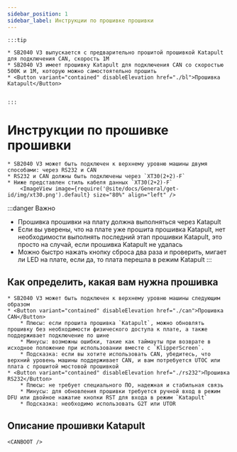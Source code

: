 ```yaml
---
sidebar_position: 1
sidebar_label: Инструкции по прошивке прошивки
---
```







    :::tip

    * SB2040 V3 выпускается с предварительно прошитой прошивкой Katapult для подключения CAN, скорость 1M
    * SB2040 V3 имеет прошивку Katapult для подключения CAN со скоростью 500K и 1M, которую можно самостоятельно прошить
    * <Button variant="contained" disableElevation href="./bl">Прошивка Katapult</Button>


    :::

# Инструкции по прошивке прошивки

    * SB2040 V3 может быть подключен к верхнему уровню машины двумя способами: через RS232 и CAN
    * RS232 и CAN должны быть подключены через `XT30(2+2)-F`
    * Ниже представлен стиль кабеля данных `XT30(2+2)-F`
        <ImageView image={require('@site/docs/General/get-id/img/xt30.png').default} size="80%" align="left" />

:::danger Важно
* Прошивка прошивки на плату должна выполняться через Katapult
* Если вы уверены, что на плате уже прошита прошивка Katapult, нет необходимости выполнять последний этап прошивки Katapult, это просто на случай, если прошивка Katapult не удалась
* Можно быстро нажать кнопку сброса два раза и проверить, мигает ли LED на плате, если да, то плата перешла в режим Katapult
:::

## Как определить, какая вам нужна прошивка

    * SB2040 V3 может быть подключен к верхнему уровню машины следующим образом
    * <Button variant="contained" disableElevation href="./can">Прошивка CAN</Button>
        * Плюсы: если прошита прошивка `Katapult`, можно обновлять прошивку без необходимости физического доступа к плате, а также поддерживает подключение по шине
        * Минусы: возможны ошибки, такие как таймауты при возврате в исходное положение при использовании вместе с `KlipperScreen`.
        * Подсказка: если вы хотите использовать CAN, убедитесь, что верхний уровень машины поддерживает CAN, и вам потребуется UTOC или плата с прошитой мостовой прошивкой
    * <Button variant="contained" disableElevation href="./rs232">Прошивка RS232</Button>
        * Плюсы: не требует специального ПО, надежная и стабильная связь
        * Минусы: для обновления прошивки требуется ручной вход в режим DFU или двойное нажатие кнопки RST для входа в режим `Katapult`
        * Подсказка: необходимо использовать G2T или UTOR

## Описание прошивки Katapult

    
    <CANBOOT />